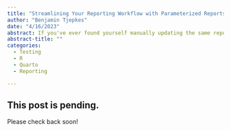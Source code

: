 ```yaml
---
title: "Streamlining Your Reporting Workflow with Parameterized Reports in R"
author: "Benjamin Tjepkes"
date: "4/16/2023"
abstract: If you've ever found yourself manually updating the same report with different inputs over and over again, parameterized reports in R can help.
abstract-title: ""
categories:
  - Testing 
  - R
  - Quarto
  - Reporting

---
```


## This post is pending.

Please check back soon!